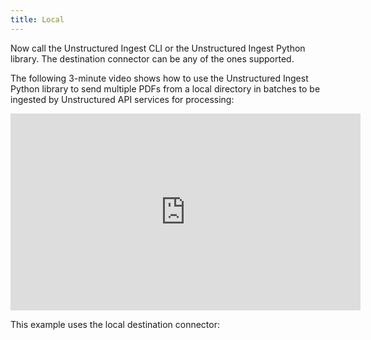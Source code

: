 ```yaml
---
title: Local
---
```



<NewDocument />


<SharedContentLocal/>
<SharedAPIKeyURL/>

Now call the Unstructured Ingest CLI or the Unstructured Ingest Python library. The destination connector can be any of the ones supported.

The following 3-minute video shows how to use the Unstructured Ingest Python library to send multiple PDFs from a local directory in batches to be ingested by Unstructured API services for processing:

<iframe
  width="560"
  height="315"
  src="https://www.youtube.com/embed/tSKHFXsBQ-c"
  title="YouTube video player"
  frameborder="0"
  allow="accelerometer; autoplay; clipboard-write; encrypted-media; gyroscope; picture-in-picture"
  allowfullscreen
></iframe>

This example uses the local destination connector:


<CodeGroup>

  <LocalAPISh />

  <LocalAPIPyV2 />

  <LocalAPIPyV1 />

</CodeGroup>